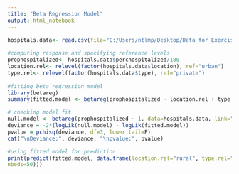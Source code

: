 ---
title: "Beta Regression Model"
output: html_notebook
---

```{r}
hospitals.data<- read.csv(file="C:/Users/ntlmp/Desktop/Data_for_Exercises/Exercise7.3Data.csv", header=TRUE, sep=",") 
 
#computing response and specifying reference levels 
prophospitalized<- hospitals.data$perchospitalized/100 
location.rel<- relevel(factor(hospitals.data$location), ref="urban") 
type.rel<- relevel(factor(hospitals.data$type), ref="private") 
 
#fitting beta regression model 
library(betareg) 
summary(fitted.model <- betareg(prophospitalized ~ location.rel + type.rel + nbeds, data=hospitals.data, link="logit"))

# checking model fit
null.model <- betareg(prophospitalized ~ 1, data=hospitals.data, link="logit")
deviance = -2*(logLik(null.model) - logLik(fitted.model))
pvalue = pchisq(deviance, df=3, lower.tail=F)
cat("\nDeviance:", deviance, "\npvalue:", pvalue)

#using fitted model for prediction 
print(predict(fitted.model, data.frame(location.rel="rural", type.rel="public", 
nbeds=50))) 
```

